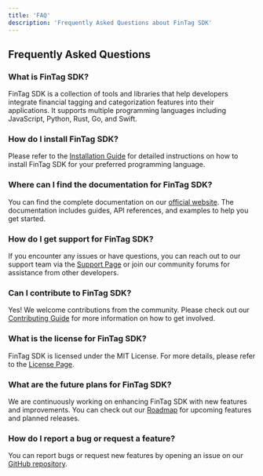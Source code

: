 ```yaml
---
title: 'FAQ'
description: 'Frequently Asked Questions about FinTag SDK'
---
```


## Frequently Asked Questions

### What is FinTag SDK?
FinTag SDK is a collection of tools and libraries that help developers integrate financial tagging and categorization features into their applications. It supports multiple programming languages including JavaScript, Python, Rust, Go, and Swift.

### How do I install FinTag SDK?
Please refer to the [Installation Guide](../usage/installation) for detailed instructions on how to install FinTag SDK for your preferred programming language.

### Where can I find the documentation for FinTag SDK?
You can find the complete documentation on our [official website](https://docs.fintag.io). The documentation includes guides, API references, and examples to help you get started.

### How do I get support for FinTag SDK?
If you encounter any issues or have questions, you can reach out to our support team via the [Support Page](../resources/support) or join our community forums for assistance from other developers.

### Can I contribute to FinTag SDK?
Yes! We welcome contributions from the community. Please check out our [Contributing Guide](../resources/contributing) for more information on how to get involved.

### What is the license for FinTag SDK?
FinTag SDK is licensed under the MIT License. For more details, please refer to the [License Page](../resources/license).


### What are the future plans for FinTag SDK?
We are continuously working on enhancing FinTag SDK with new features and improvements. You can check out our [Roadmap](../the-future/roadmap) for upcoming features and planned releases.

### How do I report a bug or request a feature?
You can report bugs or request new features by opening an issue on our [GitHub repository](https://github.com/fintag-sdk/issues).